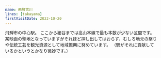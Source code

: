 ```yaml
---
name: 飛騨古川
lines: [takayama]
firstVisitDate: 2023-10-20
---
```


飛騨市の中心駅。
ここから猪谷までは高山本線で最も本数が少ない区間です。
某映画の聖地となっていますがそれほど押し出してはおらず、むしろ地元の祭りや伝統工芸を観光資源として地域振興に努めています。
（駅がそれに貢献しているかというとかなり微妙です。）
